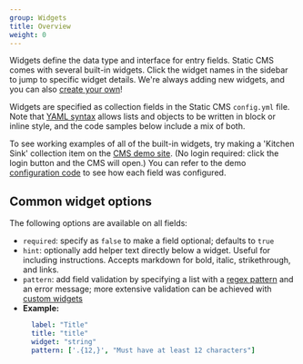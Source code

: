 ```yaml
---
group: Widgets
title: Overview
weight: 0
---
```


Widgets define the data type and interface for entry fields. Static CMS comes with several built-in widgets. Click the widget names in the sidebar to jump to specific widget details. We're always adding new widgets, and you can also [create your own](/docs/custom-widgets)!

Widgets are specified as collection fields in the Static CMS `config.yml` file. Note that [YAML syntax](https://en.wikipedia.org/wiki/YAML#Basic_components) allows lists and objects to be written in block or inline style, and the code samples below include a mix of both.

To see working examples of all of the built-in widgets, try making a 'Kitchen Sink' collection item on the [CMS demo site](https://cms-demo.netlify.com). (No login required: click the login button and the CMS will open.) You can refer to the demo [configuration code](https://github.com/StaticJsCMS/static-cms/blob/master/dev-test/config.yml) to see how each field was configured.

## Common widget options

The following options are available on all fields:

- `required`: specify as `false` to make a field optional; defaults to `true`
- `hint`: optionally add helper text directly below a widget. Useful for including instructions. Accepts markdown for bold, italic, strikethrough, and links.
- `pattern`: add field validation by specifying a list with a [regex pattern](https://regexr.com/) and an error message; more extensive validation can be achieved with [custom widgets](/docs/custom-widgets/#advanced-field-validation)
- **Example:**
  ```yaml
    label: "Title"
    title: "title"
    widget: "string"
    pattern: ['.{12,}', "Must have at least 12 characters"]
  ```
